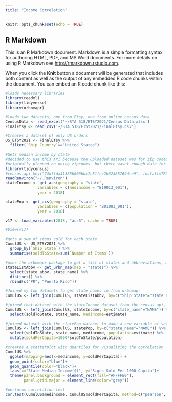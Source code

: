 ```yaml
---
title: "Income Correlation"
---
```


```r
knitr::opts_chunk$set(echo = TRUE)
```

## R Markdown

This is an R Markdown document. Markdown is a simple formatting syntax for authoring HTML, PDF, and MS Word documents. For more details on using R Markdown see <http://rmarkdown.rstudio.com>.

When you click the **Knit** button a document will be generated that includes both content as well as the output of any embedded R code chunks within the document. You can embed an R code chunk like this:

```r
#loads necessary libraries
library(readxl)
library(tidyverse)
library(urbnmapr)

#loads two datasets, one from Etsy, one from online census data
CensusData <- read_excel('~/STA 518/ETSY2021/Census Data.xlsx')
FinalEtsy <- read_csv('~/STA 518/ETSY2021/FinalEtsy.csv')
```

```r
#Creates a dataset of only US orders
US_ETSY2021 <- FinalEtsy %>% 
  filter(`Ship Country`=="United States")
```

```r
#Gets median income by state
#decided to use this API because the uploaded dataset was for zip codes
#originally planned on doing zipcodes, but there wasnt enough data for that to be feasible
library(tidycensus)
#census_api_key("74dffda41385b000bbc7c51fcc2b32468769dce9", install=TRUE)
readRenviron("~/.Renviron")
stateIncome <- get_acs(geography = "state", 
              variables = c(medincome = "B19013_001"), 
              year = 2018)

statePop <- get_acs(geography = "state", 
              variables = c(population = "B01003_001"), 
              year = 2018)

v17 <- load_variables(2018, "acs5", cache = TRUE)

#View(v17)
```

```r
#gets a sum of items sold for each state
CumulUS <- US_ETSY2021 %>% 
  group_by(`Ship State`) %>% 
  summarise(soldToState=sum(`Number of Items`))

#uses the urbnmapr package to get a list of states and abbreviations, manually added Puerto Rico
stateListAbbv <- get_urbn_map(map = "states") %>% 
  select(state_abbv, state_name) %>% 
  distinct() %>% 
  rbind(c("PR", "Puerto Rico"))

#Joined my two datasets to get state names in from urbnmapr
CumulUS <- left_join(CumulUS, stateListAbbv, by=c("Ship State"="state_abbv"))

#joined that dataset with the stateIncome dataset from the census api, by the state_name
CumulUS <- left_join(CumulUS, stateIncome, by=c("state_name"="NAME")) %>% 
  select(soldToState, state_name, medincome=estimate)

#joined dataset with the statePop dataset to make a new variable of soldPerCapita, standardizing the number of items sold in each state
CumulUS <- left_join(CumulUS, statePop, by=c("state_name"="NAME")) %>% 
  select(soldToState, state_name, medincome, population=estimate) %>% 
  mutate(soldPerCapita=1000*soldToState/population)
```

```r
#creates a scatterplot with quantiles for visualizing the correlation
CumulUS %>% 
  ggplot(mapping=aes(x=medincome, y=soldPerCapita)) + 
  geom_point(color="blue")+
  geom_quantile(color="black")+
  labs(x="State Median Income($)", y="Signs Sold Per 1000 Capita")+
  theme(panel.background = element_rect(fill="#FFFFE0"),
        panel.grid.major = element_line(color="grey"))

#performs correlation test
cor.test(CumulUS$medincome, CumulUS$soldPerCapita, method=c("pearson", "kendall", "spearman"))
```

